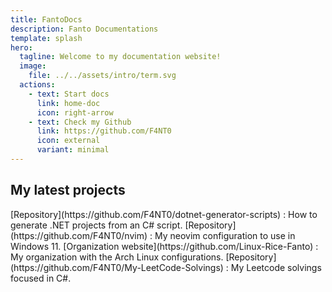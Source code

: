 ```yaml
---
title: FantoDocs
description: Fanto Documentations
template: splash
hero:
  tagline: Welcome to my documentation website!
  image:
    file: ../../assets/intro/term.svg
  actions:
    - text: Start docs
      link: home-doc
      icon: right-arrow
    - text: Check my Github
      link: https://github.com/F4NT0
      icon: external
      variant: minimal
---
```



## My latest projects

<CardGrid>
	<Card title=".NET generator scripts" icon="github">
		[Repository](https://github.com/F4NT0/dotnet-generator-scripts) : How to generate .NET projects from an C# script.
	</Card>
	<Card title="Neovim IDE configuration" icon="github">
		[Repository](https://github.com/F4NT0/nvim) : My neovim configuration to use in Windows 11.
	</Card>
	<Card title="Linux Rice configurations" icon="github">
		[Organization website](https://github.com/Linux-Rice-Fanto) : My organization with the Arch Linux configurations.
	</Card>
	<Card title="My Leetcode solvings in C#" icon="github">
		[Repository](https://github.com/F4NT0/My-LeetCode-Solvings) : My Leetcode solvings focused in C#.
	</Card>
</CardGrid>
